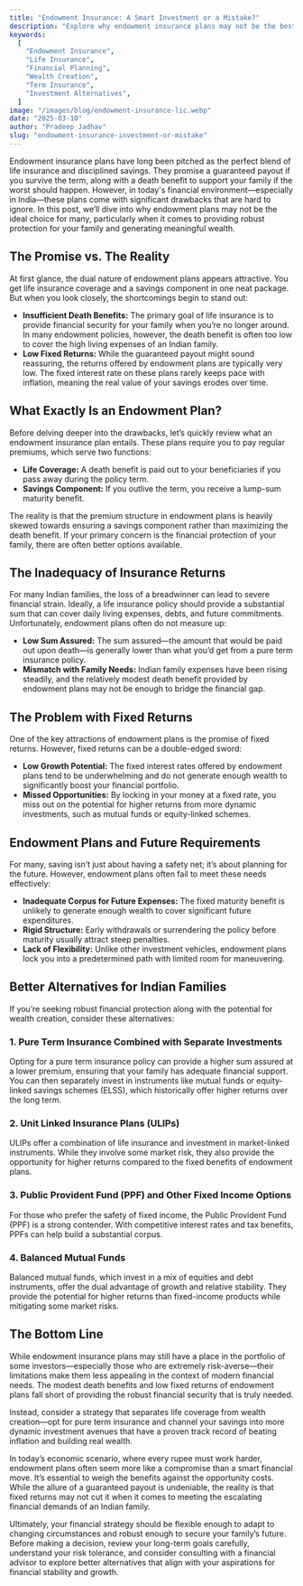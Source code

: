 ---
title: "Endowment Insurance: A Smart Investment or a Mistake?"
description: "Explore why endowment insurance plans may not be the best financial choice for your family's future. Learn about better alternatives to ensure robust protection and wealth creation."
keywords:
  [
    "Endowment Insurance",
    "Life Insurance",
    "Financial Planning",
    "Wealth Creation",
    "Term Insurance",
    "Investment Alternatives",
  ]
image: "/images/blog/endowment-insurance-lic.webp"
date: "2025-03-10"
author: "Pradeep Jadhav"
slug: "endowment-insurance-investment-or-mistake"
---

Endowment insurance plans have long been pitched as the perfect blend of life insurance and disciplined savings. They promise a guaranteed payout if you survive the term, along with a death benefit to support your family if the worst should happen. However, in today's financial environment—especially in India—these plans come with significant drawbacks that are hard to ignore. In this post, we’ll dive into why endowment plans may not be the ideal choice for many, particularly when it comes to providing robust protection for your family and generating meaningful wealth.

## The Promise vs. The Reality

At first glance, the dual nature of endowment plans appears attractive. You get life insurance coverage and a savings component in one neat package. But when you look closely, the shortcomings begin to stand out:

- **Insufficient Death Benefits:** The primary goal of life insurance is to provide financial security for your family when you’re no longer around. In many endowment policies, however, the death benefit is often too low to cover the high living expenses of an Indian family.
- **Low Fixed Returns:** While the guaranteed payout might sound reassuring, the returns offered by endowment plans are typically very low. The fixed interest rate on these plans rarely keeps pace with inflation, meaning the real value of your savings erodes over time.

## What Exactly Is an Endowment Plan?

Before delving deeper into the drawbacks, let’s quickly review what an endowment insurance plan entails. These plans require you to pay regular premiums, which serve two functions:

- **Life Coverage:** A death benefit is paid out to your beneficiaries if you pass away during the policy term.
- **Savings Component:** If you outlive the term, you receive a lump-sum maturity benefit.

The reality is that the premium structure in endowment plans is heavily skewed towards ensuring a savings component rather than maximizing the death benefit. If your primary concern is the financial protection of your family, there are often better options available.

## The Inadequacy of Insurance Returns

For many Indian families, the loss of a breadwinner can lead to severe financial strain. Ideally, a life insurance policy should provide a substantial sum that can cover daily living expenses, debts, and future commitments. Unfortunately, endowment plans often do not measure up:

- **Low Sum Assured:** The sum assured—the amount that would be paid out upon death—is generally lower than what you’d get from a pure term insurance policy.
- **Mismatch with Family Needs:** Indian family expenses have been rising steadily, and the relatively modest death benefit provided by endowment plans may not be enough to bridge the financial gap.

## The Problem with Fixed Returns

One of the key attractions of endowment plans is the promise of fixed returns. However, fixed returns can be a double-edged sword:

- **Low Growth Potential:** The fixed interest rates offered by endowment plans tend to be underwhelming and do not generate enough wealth to significantly boost your financial portfolio.
- **Missed Opportunities:** By locking in your money at a fixed rate, you miss out on the potential for higher returns from more dynamic investments, such as mutual funds or equity-linked schemes.

## Endowment Plans and Future Requirements

For many, saving isn’t just about having a safety net; it’s about planning for the future. However, endowment plans often fail to meet these needs effectively:

- **Inadequate Corpus for Future Expenses:** The fixed maturity benefit is unlikely to generate enough wealth to cover significant future expenditures.
- **Rigid Structure:** Early withdrawals or surrendering the policy before maturity usually attract steep penalties.
- **Lack of Flexibility:** Unlike other investment vehicles, endowment plans lock you into a predetermined path with limited room for maneuvering.

## Better Alternatives for Indian Families

If you’re seeking robust financial protection along with the potential for wealth creation, consider these alternatives:

### 1. Pure Term Insurance Combined with Separate Investments

Opting for a pure term insurance policy can provide a higher sum assured at a lower premium, ensuring that your family has adequate financial support. You can then separately invest in instruments like mutual funds or equity-linked savings schemes (ELSS), which historically offer higher returns over the long term.

### 2. Unit Linked Insurance Plans (ULIPs)

ULIPs offer a combination of life insurance and investment in market-linked instruments. While they involve some market risk, they also provide the opportunity for higher returns compared to the fixed benefits of endowment plans.

### 3. Public Provident Fund (PPF) and Other Fixed Income Options

For those who prefer the safety of fixed income, the Public Provident Fund (PPF) is a strong contender. With competitive interest rates and tax benefits, PPFs can help build a substantial corpus.

### 4. Balanced Mutual Funds

Balanced mutual funds, which invest in a mix of equities and debt instruments, offer the dual advantage of growth and relative stability. They provide the potential for higher returns than fixed-income products while mitigating some market risks.

## The Bottom Line

While endowment insurance plans may still have a place in the portfolio of some investors—especially those who are extremely risk-averse—their limitations make them less appealing in the context of modern financial needs. The modest death benefits and low fixed returns of endowment plans fall short of providing the robust financial security that is truly needed.

Instead, consider a strategy that separates life coverage from wealth creation—opt for pure term insurance and channel your savings into more dynamic investment avenues that have a proven track record of beating inflation and building real wealth.

In today’s economic scenario, where every rupee must work harder, endowment plans often seem more like a compromise than a smart financial move. It’s essential to weigh the benefits against the opportunity costs. While the allure of a guaranteed payout is undeniable, the reality is that fixed returns may not cut it when it comes to meeting the escalating financial demands of an Indian family.

Ultimately, your financial strategy should be flexible enough to adapt to changing circumstances and robust enough to secure your family’s future. Before making a decision, review your long-term goals carefully, understand your risk tolerance, and consider consulting with a financial advisor to explore better alternatives that align with your aspirations for financial stability and growth.
